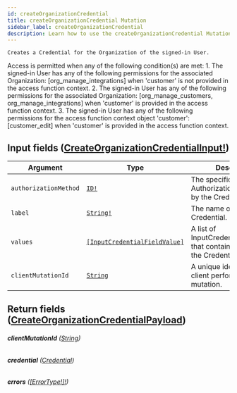 ```yaml
---
id: createOrganizationCredential
title: createOrganizationCredential Mutation
sidebar_label: createOrganizationCredential
description: Learn how to use the createOrganizationCredential Mutation for Builder's API.
---
```


    Creates a Credential for the Organization of the signed-in User.

Access is permitted when any of the following condition(s) are met: 1. The signed-in User has any of the following permissions for the associated Organization: [org_manage_integrations] when 'customer' is not provided in the access function context. 2. The signed-in User has any of the following permissions for the associated Organization: [org_manage_customers, org_manage_integrations] when 'customer' is provided in the access function context. 3. The signed-in User has any of the following permissions for the access function context object 'customer': [customer_edit] when 'customer' is provided in the access function context.

## Input fields ([CreateOrganizationCredentialInput!](/self-managed/composer/builder/api/schema/input_object/CreateOrganizationCredentialInput.mdx))

| Argument              | Type                                                                                   | Description                                                                            |
| --------------------- | -------------------------------------------------------------------------------------- | -------------------------------------------------------------------------------------- |
| `authorizationMethod` | [`ID!`](/self-managed/composer/builder/api/schema/scalar/ID.mdx)                                                      | The specific AuthorizationMethod used by the Credential.                               |
| `label`               | [`String!`](/self-managed/composer/builder/api/schema/scalar/String.mdx)                                              | The name of the Credential.                                                            |
| `values`              | [`[InputCredentialFieldValue]`](/self-managed/composer/builder/api/schema/input_object/InputCredentialFieldValue.mdx) | A list of InputCredentialFieldValues that contain the values for the CredentialFields. |
| `clientMutationId`    | [`String`](/self-managed/composer/builder/api/schema/scalar/String.mdx)                                               | A unique identifier for the client performing the mutation.                            |

## Return fields ([CreateOrganizationCredentialPayload](/self-managed/composer/builder/api/schema/object/CreateOrganizationCredentialPayload.mdx))

###### <b>clientMutationId</b> ([String](/self-managed/composer/builder/api/schema/scalar/String.mdx))

###### <b>credential</b> ([Credential](/self-managed/composer/builder/api/schema/object/Credential.mdx))

###### <b>errors</b> ([[ErrorType!]!](/self-managed/composer/builder/api/schema/object/ErrorType.mdx))
